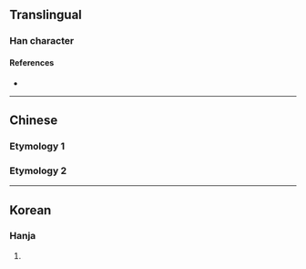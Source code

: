 {{character info/new}}
==Translingual==

===Han character===
{{Han char|rn=5|rad=乙|as=11|sn=12|four=|canj=KNJBC|ids=⿺九真}}

====References====
* {{Han ref|kx=0084.321|dkj=00211|hdz=10263.070|uh=3424|ud=13348}}

----

==Chinese==

===Etymology 1===
{{zh-see|丹|v}}

===Etymology 2===
{{zh-see|求|v}}

----

==Korean==

===Hanja===
{{ko-hanja|hangeul=구|rv=gu|mr=ku|y=kwu}}

# {{defn|lang=ko|sort=乙11}}